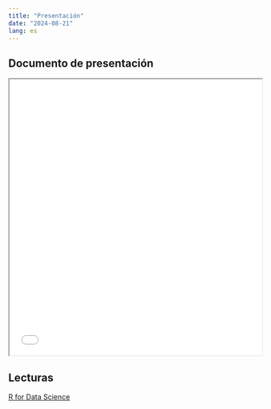 ```yaml
---
title: "Presentación"
date: "2024-08-21"
lang: es
---
```


## Documento de presentación
 
<iframe src=/slides/02-clase2/sesion_01__chi_cuadrado.pdf height="550" width=100% allowfullscreen="true">
</iframe> 




## Lecturas

[R for Data Science](https://es.r4ds.hadley.nz/introducci%C3%B3n.html)
